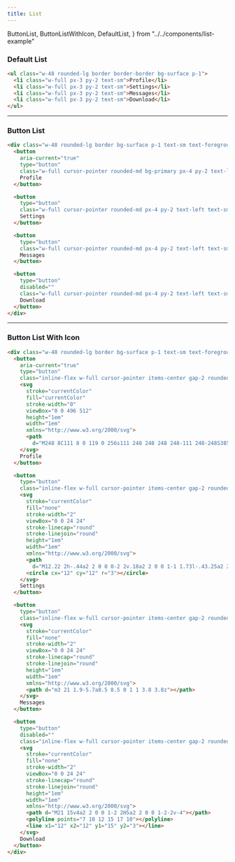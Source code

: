 ```yaml
---
title: List
---
```


  ButtonList,
  ButtonListWithIcon,
  DefaultList,
} from "../../components/list-example"

### Default List

<DefaultList />

```html title="list.html"
<ul class="w-48 rounded-lg border border-border bg-surface p-1">
  <li class="w-full px-3 py-2 text-sm">Profile</li>
  <li class="w-full px-3 py-2 text-sm">Settings</li>
  <li class="w-full px-3 py-2 text-sm">Messages</li>
  <li class="w-full px-3 py-2 text-sm">Download</li>
</ul>
```

---

### Button List

<ButtonList />

```html title="list.html"
<div class="w-48 rounded-lg border bg-surface p-1 text-sm text-foreground">
  <button
    aria-current="true"
    type="button"
    class="w-full cursor-pointer rounded-md bg-primary px-4 py-2 text-left text-sm text-primary-foreground focus:outline-none rtl:text-right">
    Profile
  </button>

  <button
    type="button"
    class="w-full cursor-pointer rounded-md px-4 py-2 text-left text-sm hover:bg-accent hover:text-accent-foreground disabled:pointer-events-none disabled:cursor-default">
    Settings
  </button>

  <button
    type="button"
    class="w-full cursor-pointer rounded-md px-4 py-2 text-left text-sm hover:bg-accent hover:text-accent-foreground disabled:pointer-events-none disabled:cursor-default">
    Messages
  </button>

  <button
    type="button"
    disabled=""
    class="w-full cursor-pointer rounded-md px-4 py-2 text-left text-sm hover:bg-accent hover:text-accent-foreground disabled:pointer-events-none disabled:cursor-default disabled:bg-surface disabled:text-muted-foreground/75">
    Download
  </button>
</div>
```

---

### Button List With Icon

<ButtonListWithIcon />

```html title="html"
<div class="w-48 rounded-lg border bg-surface p-1 text-sm text-foreground">
  <button
    aria-current="true"
    type="button"
    class="inline-flex w-full cursor-pointer items-center gap-2 rounded-md bg-primary px-4 py-2 text-left text-sm text-primary-foreground focus:outline-none rtl:text-right">
    <svg
      stroke="currentColor"
      fill="currentColor"
      stroke-width="0"
      viewBox="0 0 496 512"
      height="1em"
      width="1em"
      xmlns="http://www.w3.org/2000/svg">
      <path
        d="M248 8C111 8 0 119 0 256s111 248 248 248 248-111 248-248S385 8 248 8zm0 96c48.6 0 88 39.4 88 88s-39.4 88-88 88-88-39.4-88-88 39.4-88 88-88zm0 344c-58.7 0-111.3-26.6-146.5-68.2 18.8-35.4 55.6-59.8 98.5-59.8 2.4 0 4.8.4 7.1 1.1 13 4.2 26.6 6.9 40.9 6.9 14.3 0 28-2.7 40.9-6.9 2.3-.7 4.7-1.1 7.1-1.1 42.9 0 79.7 24.4 98.5 59.8C359.3 421.4 306.7 448 248 448z"></path>
    </svg>
    Profile
  </button>

  <button
    type="button"
    class="inline-flex w-full cursor-pointer items-center gap-2 rounded-md px-4 py-2 text-left text-sm hover:bg-accent hover:text-accent-foreground disabled:pointer-events-none disabled:cursor-default">
    <svg
      stroke="currentColor"
      fill="none"
      stroke-width="2"
      viewBox="0 0 24 24"
      stroke-linecap="round"
      stroke-linejoin="round"
      height="1em"
      width="1em"
      xmlns="http://www.w3.org/2000/svg">
      <path
        d="M12.22 2h-.44a2 2 0 0 0-2 2v.18a2 2 0 0 1-1 1.73l-.43.25a2 2 0 0 1-2 0l-.15-.08a2 2 0 0 0-2.73.73l-.22.38a2 2 0 0 0 .73 2.73l.15.1a2 2 0 0 1 1 1.72v.51a2 2 0 0 1-1 1.74l-.15.09a2 2 0 0 0-.73 2.73l.22.38a2 2 0 0 0 2.73.73l.15-.08a2 2 0 0 1 2 0l.43.25a2 2 0 0 1 1 1.73V20a2 2 0 0 0 2 2h.44a2 2 0 0 0 2-2v-.18a2 2 0 0 1 1-1.73l.43-.25a2 2 0 0 1 2 0l.15.08a2 2 0 0 0 2.73-.73l.22-.39a2 2 0 0 0-.73-2.73l-.15-.08a2 2 0 0 1-1-1.74v-.5a2 2 0 0 1 1-1.74l.15-.09a2 2 0 0 0 .73-2.73l-.22-.38a2 2 0 0 0-2.73-.73l-.15.08a2 2 0 0 1-2 0l-.43-.25a2 2 0 0 1-1-1.73V4a2 2 0 0 0-2-2z"></path>
      <circle cx="12" cy="12" r="3"></circle>
    </svg>
    Settings
  </button>

  <button
    type="button"
    class="inline-flex w-full cursor-pointer items-center gap-2 rounded-md px-4 py-2 text-left text-sm hover:bg-accent hover:text-accent-foreground disabled:pointer-events-none disabled:cursor-default">
    <svg
      stroke="currentColor"
      fill="none"
      stroke-width="2"
      viewBox="0 0 24 24"
      stroke-linecap="round"
      stroke-linejoin="round"
      height="1em"
      width="1em"
      xmlns="http://www.w3.org/2000/svg">
      <path d="m3 21 1.9-5.7a8.5 8.5 0 1 1 3.8 3.8z"></path>
    </svg>
    Messages
  </button>

  <button
    type="button"
    disabled=""
    class="inline-flex w-full cursor-pointer items-center gap-2 rounded-md px-4 py-2 text-left text-sm hover:bg-accent hover:text-accent-foreground disabled:pointer-events-none disabled:cursor-default disabled:bg-surface disabled:text-muted-foreground/75">
    <svg
      stroke="currentColor"
      fill="none"
      stroke-width="2"
      viewBox="0 0 24 24"
      stroke-linecap="round"
      stroke-linejoin="round"
      height="1em"
      width="1em"
      xmlns="http://www.w3.org/2000/svg">
      <path d="M21 15v4a2 2 0 0 1-2 2H5a2 2 0 0 1-2-2v-4"></path>
      <polyline points="7 10 12 15 17 10"></polyline>
      <line x1="12" x2="12" y1="15" y2="3"></line>
    </svg>
    Download
  </button>
</div>
```
